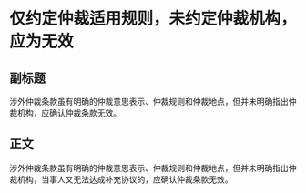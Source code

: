 # 仅约定仲裁适用规则，未约定仲裁机构，应为无效
## 副标题
涉外仲裁条款虽有明确的仲裁意思表示、仲裁规则和仲裁地点，但并未明确指出仲裁机构，应确认仲裁条款无效。
## 正文
涉外仲裁条款虽有明确的仲裁意思表示、仲裁规则和仲裁地点，但并未明确指出仲裁机构，当事人又无法达成补充协议的，应确认仲裁条款无效。